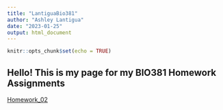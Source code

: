 ```yaml
---
title: "LantiguaBio381"
author: "Ashley Lantigua"
date: "2023-01-25"
output: html_document
---
```


```r
knitr::opts_chunk$set(echo = TRUE)
```

## Hello! This is my page for my BIO381 Homework Assignments

[Homework_02](Homework_02.html)